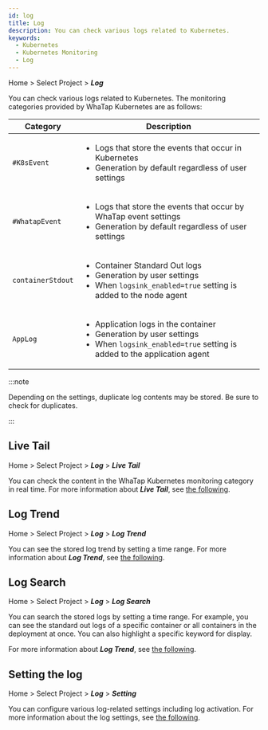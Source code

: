 ```yaml
---
id: log
title: Log
description: You can check various logs related to Kubernetes.
keywords:
  - Kubernetes
  - Kubernetes Monitoring
  - Log
---
```


Home > Select Project > **_Log_**

You can check various logs related to Kubernetes. The monitoring categories provided by WhaTap Kubernetes are as follows:

| Category          | Description                                                                                                                                                           |
| ----------------- | --------------------------------------------------------------------------------------------------------------------------------------------------------------------- |
| `#K8sEvent`       | <ul><li>Logs that store the events that occur in Kubernetes</li><li>Generation by default regardless of user settings </li></ul>                                      |
| `#WhatapEvent`    | <ul><li>Logs that store the events that occur by WhaTap event settings</li><li>Generation by default regardless of user settings </li></ul>                           |
| `containerStdout` | <ul><li>Container Standard Out logs</li><li>Generation by user settings</li><li>When `logsink_enabled=true` setting is added to the node agent</li></ul>              |
| `AppLog`          | <ul><li>Application logs in the container</li><li>Generation by user settings</li><li>When `logsink_enabled=true` setting is added to the application agent</li></ul> |

:::note

Depending on the settings, duplicate log contents may be stored. Be sure to check for duplicates.

:::


<K8slogfilter />

## Live Tail

Home > Select Project > **_Log_** > **_Live Tail_**

You can check the content in the WhaTap Kubernetes monitoring category in real time. For more information about **_Live Tail_**, see [the following](../log/log-lt).

## Log Trend

Home > Select Project > **_Log_** > **_Log Trend_**

You can see the stored log trend by setting a time range. For more information about **_Log Trend_**, see [the following](../log/log-exp).

## Log Search

Home > Select Project > **_Log_** > **_Log Search_**

You can search the stored logs by setting a time range. For example, you can see the standard out logs of a specific container or all containers in the deployment at once. You can also highlight a specific keyword for display.

For more information about **_Log Trend_**, see [the following](../log/log-search).

## Setting the log

Home > Select Project > **_Log_** > **_Setting_**

You can configure various log-related settings including log activation. For more information about the log settings, see [the following](../log/log-setting).

